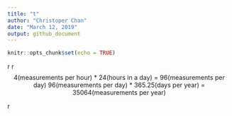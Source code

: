 ```yaml
---
title: "t"
author: "Christoper Chan"
date: "March 12, 2019"
output: github_document
---
```


```r
knitr::opts_chunk$set(echo = TRUE)
```

r
r$$\text{4(measurements per hour) * 24(hours in a day) = 96(measurements per day)
96(measurements per day) * 365.25(days per year) = 35064(measurements per year)}$$

r